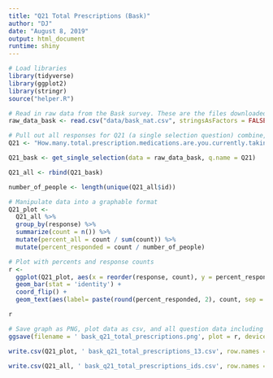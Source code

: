 ```yaml
---
title: "Q21 Total Prescriptions (Bask)"
author: "DJ"
date: "August 8, 2019"
output: html_document
runtime: shiny
---
```


```r
# Load libraries
library(tidyverse)
library(ggplot2)
library(stringr)
source("helper.R")
```

```r
# Read in raw data from the Bask survey. These are the files downloaded from survey monkey saved as a .csv
raw_data_bask <- read.csv("data/bask_nat.csv", stringsAsFactors = FALSE)
```
  
```r
# Pull out all responses for Q21 (a single selection question) combine, then determine 'question n'
Q21 <- "How.many.total.prescription.medications.are.you.currently.taking...Please.insert.number."

Q21_bask <- get_single_selection(data = raw_data_bask, q.name = Q21)

Q21_all <- rbind(Q21_bask)

number_of_people <- length(unique(Q21_all$id))
```

```r
# Manipulate data into a graphable format
Q21_plot <- 
  Q21_all %>%
  group_by(response) %>%
  summarize(count = n()) %>%
  mutate(percent_all = count / sum(count)) %>%
  mutate(percent_responded = count / number_of_people)
```

```r
# Plot with percents and response counts
r <- 
  ggplot(Q21_plot, aes(x = reorder(response, count), y = percent_responded)) +
  geom_bar(stat = 'identity') +
  coord_flip() +
  geom_text(aes(label= paste(round(percent_responded, 2), count, sep = "***")))

r
```

```r
# Save graph as PNG, plot data as csv, and all question data including response IDs as csv (save question n and N at end of plot file as "_x.x")
ggsave(filename = ' bask_q21_total_prescriptions.png', plot = r, device = 'png')

write.csv(Q21_plot, ' bask_q21_total_prescriptions_13.csv', row.names = FALSE)

write.csv(Q21_all, ' bask_q21_total_prescriptions_ids.csv', row.names = FALSE)
```
